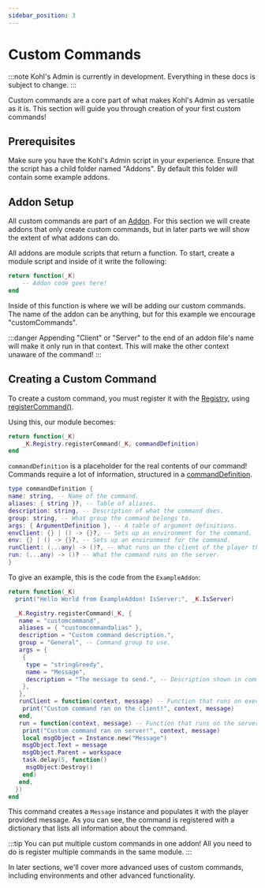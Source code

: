 ```yaml
---
sidebar_position: 3
---
```


# Custom Commands

:::note
Kohl's Admin is currently in development. Everything in these docs is subject to change.
:::

Custom commands are a core part of what makes Kohl's Admin as versatile as it is. This section will guide you through creation of your first custom commands!

## Prerequisites

Make sure you have the Kohl's Admin script in your experience. Ensure that the script has a child folder named "Addons".
By default this folder will contain some example addons.

## Addon Setup

<!-- TODO: make an addons page! -->

All custom commands are part of an [Addon](/docs/addons). For this section we will create addons that only create custom commands, but in later parts we will show the extent of what addons can do.

All addons are module scripts that return a function. To start, create a module script and inside of it write the following:

```lua
return function(_K)
    -- Addon code goes here!
end
```

Inside of this function is where we will be adding our custom commands.
The name of the addon can be anything, but for this example we encourage "customCommands".

:::danger
Appending "Client" or "Server" to the end of an addon file's name will make it only run in that context. This will make the other context unaware of the command!
:::

## Creating a Custom Command

To create a custom command, you must register it with the [Registry](/api/Registry), using [registerCommand()](/api/Registry#registerCommand).

Using this, our module becomes:

```lua
return function(_K)
    _K.Registry.registerCommand(_K, commandDefinition)
end
```

`commandDefinition` is a placeholder for the real contents of our command! Commands require a lot of information, structured in a [commandDefinition](/api/Registry#CommandDefinition).

```lua
type commandDefinition {
name: string, -- Name of the command.
aliases: { string }?, -- Table of aliases.
description: string, -- Description of what the command does.
group: string, -- What group the command belongs to.
args: { ArgumentDefinition }, -- A table of argument definitions.
envClient: {} | () -> {}?, -- Sets up an environment for the command.
env: {} | () -> {}?, -- Sets up an environment for the command.
runClient: (...any) -> ()?, -- What runs on the client of the player that ran the command.
run: (...any) -> ()? -- What the command runs on the server.
}
```

To give an example, this is the code from the `ExampleAddon`:

```lua
return function(_K)
  print("Hello World from ExampleAddon! IsServer:", _K.IsServer)

  _K.Registry.registerCommand(_K, {
   name = "customcommand",
   aliases = { "customcommandalias" },
   description = "Custom command description.",
   group = "General", -- Command group to use.
   args = {
    {
     type = "stringGreedy",
     name = "Message",
     description = "The message to send.", -- Description shown in command listings.
    },
   },
   runClient = function(context, message) -- Function that runs on executing player's client.
    print("Custom command ran on the client!", context, message)
   end,
   run = function(context, message) -- Function that runs on the server.
    print("Custom command ran on server!", context, message)
    local msgObject = Instance.new("Message")
    msgObject.Text = message
    msgObject.Parent = workspace
    task.delay(5, function()
     msgObject:Destroy()
    end)
   end,
  })
end
```

This command creates a `Message` instance and populates it with the player provided message. As you can see, the command is registered with a dictionary that lists all information about the command.

:::tip
You can put multiple custom commands in one addon! All you need to do is register multiple commands in the same module.
:::

In later sections, we'll cover more advanced uses of custom commands, including environments and other advanced functionality.
